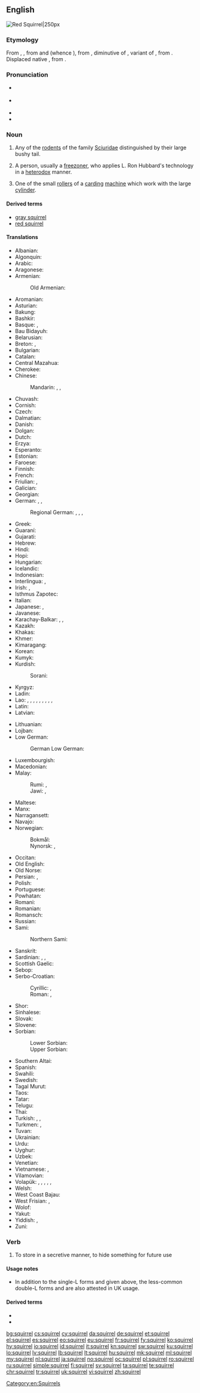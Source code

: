 ==English==
[[Image:Eichhörnchen Düsseldorf Hofgarten edit.jpg|thumb|Red Squirrel|250px]]
{{wikipedia}}

===Etymology===
From {{etyl|enm|en}} {{m|enm|squirel}}, {{m|enm|squyrelle}}, from {{etyl|xno|en}} {{m|fro|esquirel}} and {{etyl|fro|en}} {{m|fro|escurel}} (whence {{etyl|fr|-}} {{m|fr|écureuil}}), from {{etyl|VL.|en}} {{m|la|scuriolus}}, diminutive of {{m|la|scurius}}, variant of {{etyl|la|en}} {{m|la|sciurus}}, from {{etyl|grc|en}} {{m|grc|σκίουρος}}. Displaced native {{etyl|enm|-}} {{m|enm|aquerne}}, from {{etyl|ang|-}} {{m|ang|ācweorna}}.

===Pronunciation===
* {{a|RP|Aus|UK}} {{IPA|/ˈskwɪɹl̩/|/ˈskwɪɹəl/|lang=en}}
* {{a|Canada|US}} {{IPA|/ˈskwɝl̩/|/ˈskwɝəl/|lang=en}}
* {{audio|En-ca-squirrel.ogg|Audio (CA)|lang=en}}
* {{rhymes|ɜː(ɹ)l|ɪɹəl|lang=en}}

===Noun===
{{wikispecies|Sciuridae}}
{{en-noun}}

# Any of the [[rodent]]s of the family [[Sciuridae]] distinguished by their large bushy tail.
# {{context|Scientology|often|disparaging|lang=en}} A person, usually a [[freezoner]], who applies L. Ron Hubbard's technology in a [[heterodox]] manner.
# One of the small [[roller]]s of a [[carding]] [[machine]] which work with the large [[cylinder]].

====Derived terms====
* [[gray squirrel]]
* [[red squirrel]]

====Translations====
{{trans-top|rodent}}
* Albanian: {{t|sq|ketër|m}}
* Algonquin: {{t|alq|adjidamò}}
* Arabic: {{t|ar|سنجاب|m|tr=sinjāb}}
* Aragonese: {{t|an|esquirgüelo|m}}
* Armenian: {{t|hy|սկյուռ}}
*: Old Armenian: {{t|xcl|սկիւռ}}
* Aromanian: {{t|rup|viviritsã|f}}
* Asturian: {{t|ast|esquilu|m}} {{qualifier|Cantabrian}}
* Bakung: {{t|xkl|pu'an}}
* Bashkir: {{t|ba|тейен}}
* Basque: {{t+|eu|katagorri}}, {{t+|eu|urtxintxa}}
* Bau Bidayuh: {{t|sne|pas}}
* Belarusian: {{t|be|вавёрка|f}}
* Breton: {{t+|br|gwiñver|m}}, {{t|br|kaz-koad|m}}
* Bulgarian: {{t+|bg|ка́терица|f}}
* Catalan: {{t|ca|esquirol|m}}
* Central Mazahua: {{t|maz|mijñi}}
* Cherokee: {{t|chr|ᏌᎳᎵ|tr=salali|sc=Cher}}
* Chinese:
*: Mandarin: {{t+|cmn|松鼠|tr=sōngshǔ|sc=Hani}}, {{t+|cmn|灰鼠|tr=huīshǔ|sc=Hani}}, {{t+|cmn|栗鼠|tr=lìshǔ|sc=Hani}}
* Chuvash: {{t|cv|пакша}}
* Cornish: {{t|kw|gwiwer|m}}
* Czech: {{t+|cs|veverka|f}}
* Dalmatian: {{t|dlm|viala|f}}
* Danish: {{t+|da|egern|n}}
* Dolgan: {{t|dlg|тииҥ|tr=tiiñ|sc=Cyrl}}
* Dutch: {{t+|nl|eekhoorn|m}}
* Erzya: {{t|myv|ур}}
* Esperanto: {{t|eo|sciuro}}
* Estonian: {{t+|et|orav}}
* Faroese: {{t|fo|íkorni|m}}
* Finnish: {{t+|fi|orava}}
* French: {{t+|fr|écureuil|m}}
* Friulian: {{t|fur|sghirat|m}}, {{t|fur|sghirate|?}}
* Galician: {{t+|gl|esquío|m}}
* Georgian: {{t|ka|ციყვი}}
* German: {{t+|de|Eichhörnchen|n}}, {{t+|de|Hörnchen|n}}, {{t+|de|Eichhorn}}
*: Regional German: {{t+|de|Eichkatze|f}}, {{t+|de|Eichkätzchen|n}}, {{t+|de|Eichkater|m}}, {{t+|de|Eichhase|m}}
* Greek: {{t+|el|σκίουρος|m}}
* Guaraní: {{t|gn|koati}}
* Gujarati: {{t|gu|ખિસકોલી|tr=khiskholī|sc=Gujr}}
* Hebrew: {{t+|he|סנאי|m|tr=sna'í}}
* Hindi: {{t|hi|गिलहरी|f|tr=gilahrī|sc=Deva}}
* Hopi: {{t|hop|sakuna}}
* Hungarian: {{t+|hu|mókus}}
* Icelandic: {{t+|is|íkorni|m}}
* Indonesian: {{t+|id|bajing}}
* Interlingua: {{t|ia|sciuro}}, {{t|ia|scuriolo}}
* Irish: {{t|ga|iora|m}}, {{t|ga|madra crainn|m}}
* Isthmus Zapotec: {{t|zai|chisa}}
* Italian: {{t+|it|scoiattolo|m}}
* Japanese: {{t|ja|栗鼠|tr=りす, risu}}, {{t|ja|リス|tr=risu|sc=Jpan}}
* Javanese: {{t+|jv|bajing}}
* Karachay-Balkar: {{t|krc|эрлен|tr=erlen|sc=Cyrl}}, {{qualifier|karachay}} {{t|krc|агъач къоян|tr=ağaç qoyan|sc=Cyrl}}, {{qualifier|obsolete}} {{t|krc|тыйын|tr=tıyın|sc=Cyrl}}
* Kazakh: {{t|kk|тиін}}
* Khakas: {{t|kjh|тиин|tr=tiin|sc=Cyrl}}
* Khmer: {{t+|km|កំប្រុក|tr=kɑmprok|sc=Khmr}}
* Kimaragang: {{t|kqr|bosing}}
* Korean: {{t+|ko|다람쥐|sc=Hang}}
* Kumyk: {{t|kum|атъялман|tr=atyalman|sc=Cyrl}}
* Kurdish:
*: Sorani: {{t|ckb|سیمۆره‌|sc=ku-Arab}}
* Kyrgyz: {{t|ky|тыйын чычкан}}
* Ladin: {{t|lld|schirata|f}}
* Lao: {{t|lo|ກະຈ້ອນ}}, {{t+|lo|ກະຮອກ}}, {{t|lo|ກະເລັນ}}, {{t|lo|ກະແຕ}}, {{t|lo|ກະໄນ່}}, {{t|lo|ກະໄຫນ່}}, {{t|lo|ກະໄໜ່}}, {{t|lo|ຈ້ອນ}}, {{t|lo|ຕົວບ່າງ}}, {{t|lo|ຮອກ}}
* Latin: {{t+|la|sciurus|m}}
* Latvian: {{t+|lv|vāvere|f}}
{{trans-mid}}
* Lithuanian: {{t+|lt|voverė|f}}
* Lojban: {{t|jbo|ricyratcu}}
* Low German:
*: German Low German: {{t+|nds-de|Katteker|m}}
* Luxembourgish: {{t+|lb|Kaweechelchen}}
* Macedonian: {{t|mk|верверица|f}}
* Malay:
*: Rumi: {{t|ms|tupai}}, {{t|ms|bajing}}
*: Jawi: {{t|ms|توڤاي|sc=Arab}}, {{t|ms|باجيڠ|sc=Arab}}
* Maltese: {{t|mt|skwiril|m}}
* Manx: {{t|gv|fiorag|f}}
* Narragansett: {{t|xnt|mishánneke}}
* Navajo: {{t|nv|tseekʼi nástánii}}
* Norwegian:
*: Bokmål: {{t+|nb|ekorn|m|n}}
*: Nynorsk: {{t|nn|ekorn|n}}, {{t|nn|ikorn|n}}
* Occitan: {{t+|oc|esquiròl|m}}
* Old English: {{t|ang|ācweorna|m}}
* Old Norse: {{t|non|íkorni|m}}
* Persian: {{t+|fa|سنجاب|tr=sanjâb|sc=fa-Arab}}, {{t|fa|وروره|tr=varvare|sc=fa-Arab}}
* Polish: {{t+|pl|wiewiórka|f}}
* Portuguese: {{t+|pt|esquilo|m}}
* Powhatan: {{t|pim|messanik}}
* Romani: {{t|rom|viaveritsa|f}}
* Romanian: {{t+|ro|veveriță|f}}
* Romansch: {{t|rm|stgilat|m}}
* Russian: {{t+|ru|бе́лка|f}}
* Sami:
*: Northern Sami: {{t|se|oarri}}
* Sanskrit: {{t|sa|चिक्रोड़|alt=चिक्रोड़ः|sc=Deva}}
* Sardinian: {{t|sc|schirrittu|m}}, {{t|sc|schirrimatta|f}}, {{t|sc|iscojàttulu|m}}
* Scottish Gaelic: {{t|gd|feòrag}}
* Sebop: {{t|sib|pu'an}}
* Serbo-Croatian:
*: Cyrillic: {{qualifier|Ekavian}} {{t|sh|ве̏верица|f|sc=Cyrl}}, {{qualifier|Ijekavian}} {{t|sh|вје̏верица|f|sc=Cyrl}}
*: Roman: {{qualifier|Ekavian}} {{t|sh|vȅverica|f}}, {{qualifier|Ijekavian}} {{t|sh|vjȅverica|f}}
* Shor: {{t|cjs|тииң|tr=tiiñ|sc=Cyrl}}
* Sinhalese: {{t|si|ලේනා|sc=Sinh}}
* Slovak: {{t|sk|veverica|f}}
* Slovene: {{t+|sl|veverica|f}}
* Sorbian:
*: Lower Sorbian: {{t|dsb|njewjericka|f}}
*: Upper Sorbian: {{t+|hsb|wjewjerčka|f}}
* Southern Altai: {{t|alt|тийиҥ|tr=tiyiñ|sc=Cyrl}}
* Spanish: {{t+|es|ardilla|f}}
* Swahili: {{qualifier|nc 9/10}} {{t-check|sw|kindi}}
* Swedish: {{t+|sv|ekorre|c}}
* Tagal Murut: {{t|mvv|kaitan}}
* Taos: {{t|twf|c’ùwala’ána}}
* Tatar: {{t+|tt|тиен}}
* Telugu: {{t+|te|ఉడుత}}
* Thai: {{t+|th|กระรอก|tr=grà rôk|sc=Thai}}
* Turkish: {{t+|tr|sincap}}, {{t+|tr|değin}}, {{t+|tr|çekelez}}
* Turkmen: {{t+|tk|awusiýdik}}, {{t|tk|belka}}
* Tuvan: {{t|tyv|дииң}}
* Ukrainian: {{t+|uk|білка|f|tr=bílka}}
* Urdu: {{t|ur|گلہری|f|tr=gilahrī|sc=ur-Arab}}
* Uyghur: {{t+|ug|تىيىن|sc=ug-Arab}}
* Uzbek: {{t|uz|olmaxon}}
* Venetian: {{t|vec|schirat}}
* Vietnamese: {{t|vi|họ sóc}}, {{t+|vi|sóc}}
* Vilamovian: {{t|wym|achkienła}}
* Volapük: {{qualifier|♂♀}} {{t+|vo|yat}}, {{qualifier|♂}} {{t|vo|hiyat}}, {{qualifier|♀}} {{t|vo|jiyat}}, {{qualifier|♂♀ offspring, young}} {{t|vo|yatül}}, {{qualifier|♂ offspring, young}} {{t|vo|hiyatül}}, {{qualifier|♀ offspring, young}} {{t|vo|jiyatül}}
* Welsh: {{t+|cy|gwiwer|f}}
* West Coast Bajau: {{t|bdr|basing}}
* West Frisian: {{t|fy|iikhoarntsje|n}}, {{t|fy|iikhoarn}}
* Wolof: {{t+|wo|jaar|alt=jaar ji}}
* Yakut: {{t|sah|тииҥ}}
* Yiddish: {{t|yi|וועוורקע|f|tr=veverke}}, {{t|yi|וועווריק|m|tr=vevrik}}
* Zuni: {{t|zun|yashi}}
{{trans-bottom}}

===Verb===
{{en-verb}}

# {{context|transitive|lang=en}} To store in a secretive manner, to hide something for future use

====Usage notes====
* In addition to the single-L forms {{m|en|squirreling}} and {{m|en|squirreled}} given above, the less-common double-L forms {{m|en|squirrelling}} and {{m|en|squirrelled}} are also attested in UK usage.

====Derived terms====
* {{l/en|squirrel around}}
* {{l/en|squirrel away}}

[[Category:en:Squirrels]]

[[bg:squirrel]]
[[cs:squirrel]]
[[cy:squirrel]]
[[da:squirrel]]
[[de:squirrel]]
[[et:squirrel]]
[[el:squirrel]]
[[es:squirrel]]
[[eo:squirrel]]
[[eu:squirrel]]
[[fr:squirrel]]
[[fy:squirrel]]
[[ko:squirrel]]
[[hy:squirrel]]
[[io:squirrel]]
[[id:squirrel]]
[[it:squirrel]]
[[kn:squirrel]]
[[sw:squirrel]]
[[ku:squirrel]]
[[lo:squirrel]]
[[lv:squirrel]]
[[lb:squirrel]]
[[lt:squirrel]]
[[hu:squirrel]]
[[mk:squirrel]]
[[ml:squirrel]]
[[my:squirrel]]
[[nl:squirrel]]
[[ja:squirrel]]
[[no:squirrel]]
[[oc:squirrel]]
[[pl:squirrel]]
[[ro:squirrel]]
[[ru:squirrel]]
[[simple:squirrel]]
[[fi:squirrel]]
[[sv:squirrel]]
[[ta:squirrel]]
[[te:squirrel]]
[[chr:squirrel]]
[[tr:squirrel]]
[[uk:squirrel]]
[[vi:squirrel]]
[[zh:squirrel]]